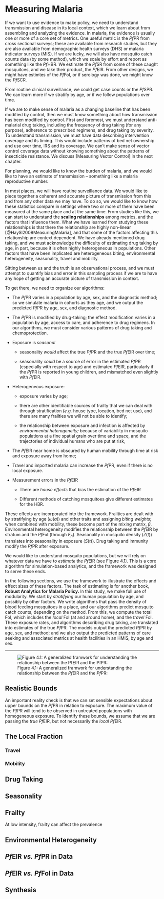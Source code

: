 # Measuring Malaria 

If we want to use evidence to make policy, we need to understand transmission and disease in its local context, which we learn about from assembling and analyzing the evidence. In malaria, the evidence is usually one or more of a core set of metrics. One useful metric is the *Pf*PR from cross sectional surveys; these are available from research studies, but they are also available from demographic health surveys (DHS) or malaria indicator surveys (MIS). If we are lucky, we will also have mosquito catch counts data (by some method), which we scale by effort and report as something like the *Pf*HBR. We estimate the *Pf*SR from some of these caught mosquitoes, and we take their product, the *Pf*EIR. From other designs, we might have estimtes of the *Pf*FoI, or if serology was done, we might know the *Pf*SCR. 

From routine clinical surveillance, we could get case counts or the *Pf*SPR. We can learn more if we stratify by age, or if we follow populations over time.

If we are to make sense of malaria as a changing baseline that has been modified by control, then we must know something about how transmission has been modified by control. First and foremost, we must understand anti-malarial drug taking, including the frequency of drug taking (for any purpose), adherence to prescribed regimens, and drug taking by severity. To understand transmission, we must have data describing intervention coverage and its timing. This would include patterns of bed net ownership and use over time, IRS and its coverage. We can't make sense of vector control coverage data without knowing something about the patterns of insecticide resistance.  We discuss [Measuring Vector Control] in the next chapter. 

For planning, we would like to know the burden of malaria, and we would like to have an estimate of transmission -- something like a malaria reproductive number.  

In most places, we will have routine surveillance data. We would like to piece together a coherent and accurate picture of transmission from this and from any other data we may have. To do so, we would like to know how these statistics compare in settings where two or more of them have been measured at the same place and at the same time. From studies like this, we can start to understand the **scaling relationships** among metrics, and the factors that influence them. What we have learned from studying these relationships is that there the relationship are highly non-linear [@HaySI2008MeasuringMalaria], and that some of the factors affecting this relationship are context dependent. We have already mentioned drug taking, and we must acknowledge the difficulty of estimating drug taking by age, in part, because it is often highly heterogeneous in populations. Other factors that have been implicated are heterogeneous biting, environmental heterogeneity, seasonality, travel and mobility. 

Sitting between us and the truth is an observational process, and we must attempt to quantify bias and error in this sampling process if we are to have any hope of getting an accurate picture of transmission in context. 

To get there, we need to organize our algorithms: 

+ The *Pf*PR varies in a population by age, sex, and the diagnostic method; so we simulate malaria in cohorts as they age, and we output the predicted *Pf*PR by age, sex, and diagnostic method. 

+ The *Pf*PR is modified by drug-taking; the effect modification varies in a population by age, access to care, and adherence to drug regimens. In our algorithms, we must consider various patterns of drug taking and chemoprotection. 

+ Exposure is *seasonal* 

    - seasonality *would* affect the true *Pf*PR and the true *Pf*EIR over time; 
    
    - seasonality *could* be a source of error in the estimated *Pf*PR (especially with respect to age) and estimated *Pf*EIR, particularly if the *Pf*PR is reported in young children, and mismatched even slightly with *Pf*EIR. 

+ Heterogeneous exposure:

    - exposure varies by age; 
    
    - there are other identifiable sources of frailty that we can deal with through stratification (*e.g.* house type, location, bed net use), and there are many frailties we will not be able to identify; 
    
    - the relationship between exposure and infection is affected by *environmental heterogeneity;* because of variability in mosquito populations at a fine spatial grain over time and space, and the trajectories of individual humans who are put at risk,  
    
+ The *Pf*EIR near home is obscured by human mobility through time at risk and exposure away from home; 

+ Travel and imported malaria can increase the *Pf*PR, even if there is no local exposure.  

+ Measurement errors in the *Pf*EIR 

    - There are *house effects* that bias the estimation of the *Pf*EIR 
    
    - Different methods of catching mosquitoes give different estimates for the HBR.  

These effects are incorporated into the framework. Frailties are dealt with by stratifying by age ($\omega(a)$) and other traits and assigning *biting weights*; when combined with mobility, these become part of the mixing matrix, $\beta$. Environmental heterogeneity modifies the relationship between the *Pf*EIR by stratum and the *Pf*FoI (through $F_h$). Seasonality in mosquito density ($Z(t)$) translates into seasonality in exposure ($S(t)$). Drug taking and immunity modify the *Pf*PR after exposure. 

We would like to understand mosquito populations, but we will rely on whatever data we have to *estimate* the *Pf*EIR (see Figure 4.1). This is a core algorithm for simulation-based analytics, and the framework was designed to serve these ends.  

In the following sections, we use the framework to illustrate the effects and effect sizes of these factors. The task of estimating is for another book, **Robust Analytics for Malaria Policy.** In this study, we make full use of modularity. We start by *stratifying* our human population by age, and possibly by other factors. We write algorithms that pass the density of blood feeding mosquitoes in a place, and our algorithms predict mosquito catch counts, depending on the method. From this, we compute the total FoI, which includes the *local* FoI (at and around home), and the *travel* FoI. These exposure rates, and algorithms describing drug taking, are translated into estimates of the true *Pf*PR. The models output the predicted *Pf*PR by age, sex, and method; and we also output the predicted patterns of care seeking and associated metrics at health facilities in an HMIS, by age and sex.

*** 

![Figure 4.1: A generalized framwork for understanding the relationship between the *Pf*EIR and the *Pf*PR: ](./Figures/Estimation.png)

## Realistic Bounds 

An important reality check is that we can set sensible expectations about upper bounds on the *Pf*PR in relation to exposure. The maximum value of the *Pf*PR will tend to be observed in untreated populations with homogeneous exposure. To identify these bounds, we assume that we are passing the *true* *Pf*EIR, but not necessarily the *local* *Pf*EIR. 



## The Local Fraction 

### Travel 

### Mobility 


## Drug Taking 

## Seasonality 

## Frailty

At low intensity, frailty can affect the prevalence 

## Environmental Heterogeneity  

## *Pf*EIR *vs.* *Pf*PR in Data 

## *Pf*EIR *vs.* *Pf*FoI in Data 

## Synthesis 




